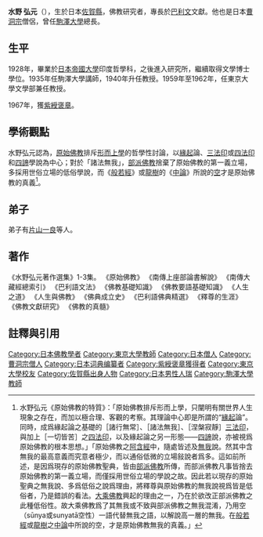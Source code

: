 '''水野 弘元'''（{{bd|1901年|11月19日|2006年|1月1日|}}），生於日本[[佐賀縣|佐賀縣]]，佛教研究者，專長於[[巴利文|巴利文]]文獻。他也是日本[[曹洞宗|曹洞宗]]僧侶，曾任[[駒澤大學|駒澤大學]]總長。

==生平==
1928年，畢業於[[日本帝國大學|日本帝國大學]]印度哲學科，之後進入研究所，繼續取得文學博士學位。1935年任駒澤大學講師，1940年升任教授。1959年至1962年，任東京大學文學部兼任教授。

1967年，獲[[紫綬褒章|紫綬褒章]]。

==學術觀點==
水野弘元認為，[[原始佛教研究|原始佛教]]排斥[[形而上學|形而上學]]的哲學性討論，以[[緣起|緣起]]論、[[三法印|三法印]]或[[四法印|四法印]]和[[四諦|四諦]]學說為中心；對於「諸法無我」，[[部派佛教|部派佛教]]捨棄了原始佛教的第一義立場，多採用世俗立場的低俗學說，而《[[般若經|般若經]]》或[[龍樹|龍樹]]的《[[中論|中論]]》所說的[[空性|空]]才是原始佛教的真義<ref>水野弘元《原始佛教的特質》：「原始佛教排斥形而上學，只闡明有關世界人生現象之存在，而加以極合理、客觀的考察。其理論中心即是所謂的“[[緣起|緣起]]論”。同時，成爲緣起論之基礎的［諸行無常］、［諸法無我］、［涅槃寂靜］[[三法印|三法印]]，與加上［一切皆苦］之[[四法印|四法印]]，以及緣起論之另一形態——[[四諦|四諦]]說，亦被視爲原始佛教的根本思想。」「原始佛教之[[阿含經|阿含經]]中，隨處皆述及[[無我|無我]]說。然其中含無我的最高意義而究意者極少，而以通俗低微的立場敍說者爲多。這如前所述，是因爲現存的原始佛教聖典，皆由[[部派佛教|部派佛教]]所傳，而部派佛教凡事皆捨去原始佛教的第一義立場，而僅採用世俗立場的學說之故。因此若以現存的原始聖典之無我說、多爲低俗之說爲理由，將釋尊與原始佛教的無我說視爲皆是低俗者，乃是錯誤的看法。[[大乘佛教|大乘佛教]]興起的理由之一，乃在於欲改正部派佛教之此種低俗性。故大乘佛教爲了其無我或不致與部派佛教之無我混淆，乃用空（sūnya或sunyatā空性）一語代替無我之語，以解說高一層的無我。在[[般若經|般若經]]或[[龍樹|龍樹]]之[[中論|中論]]中所說的空，才是原始佛教無我的真義。」</ref>。

==弟子==
弟子有[[片山一良|片山一良]]等人。

==著作==
《水野弘元著作選集》1-3集。
《原始佛教》
《南傳上座部論書解說》
《南傳大藏經總索引》
《巴利語文法》
《佛教基礎知識》
《佛教要語基礎知識》
《人生之道》
《人生與佛教》
《佛典成立史》
《巴利語佛典精選》
《釋尊的生涯》
《佛教文獻研究》
《佛教的真髓》

==註釋與引用==
{{reflist}}

{{DEFAULTSORT:Mizuno, Kogen}}
[[Category:日本佛教學者|Category:日本佛教學者]]
[[Category:東京大學教師|Category:東京大學教師]]
[[Category:日本僧人|Category:日本僧人]]
[[Category:曹洞宗僧人|Category:曹洞宗僧人]]
[[Category:日本词典编纂者|Category:日本词典编纂者]]
[[Category:紫綬褒章獲得者|Category:紫綬褒章獲得者]]
[[Category:東京大學校友|Category:東京大學校友]]
[[Category:佐賀縣出身人物|Category:佐賀縣出身人物]]
[[Category:日本男性人瑞|Category:日本男性人瑞]]
[[Category:駒澤大學教師|Category:駒澤大學教師]]